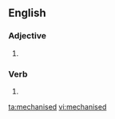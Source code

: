 ==English==

===Adjective===
{{en-adj}}

# {{alternative spelling of|mechanized|lang=en}}

===Verb===
{{head|en|verb form}}

# {{alternative spelling of|mechanized|lang=en}}

[[ta:mechanised]]
[[vi:mechanised]]